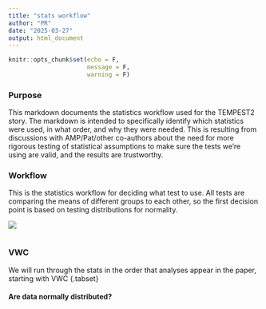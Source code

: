 ```yaml
---
title: "stats workflow"
author: "PR"
date: "2025-03-27"
output: html_document
---
```


```r
knitr::opts_chunk$set(echo = F,
                      message = F, 
                      warning = F)
```

### Purpose

This markdown documents the statistics workflow used for the TEMPEST2 story. The markdown is intended to specifically identify which statistics were used, in what order, and why they were needed. This is resulting from discussions with AMP/Pat/other co-authors about the need for more rigorous testing of statistical assumptions to make sure the tests we're using are valid, and the results are trustworthy.


### Workflow

This is the statistics workflow for deciding what test to use. All tests are comparing the means of different groups to each other, so the first decision point is based on testing distributions for normality.

![](../figures/archive/tempest2_stats_workflow.jpg)

```r


```



### VWC

We will run through the stats in the order that analyses appear in the paper, starting with VWC {.tabset}


#### Are data normally distributed?









